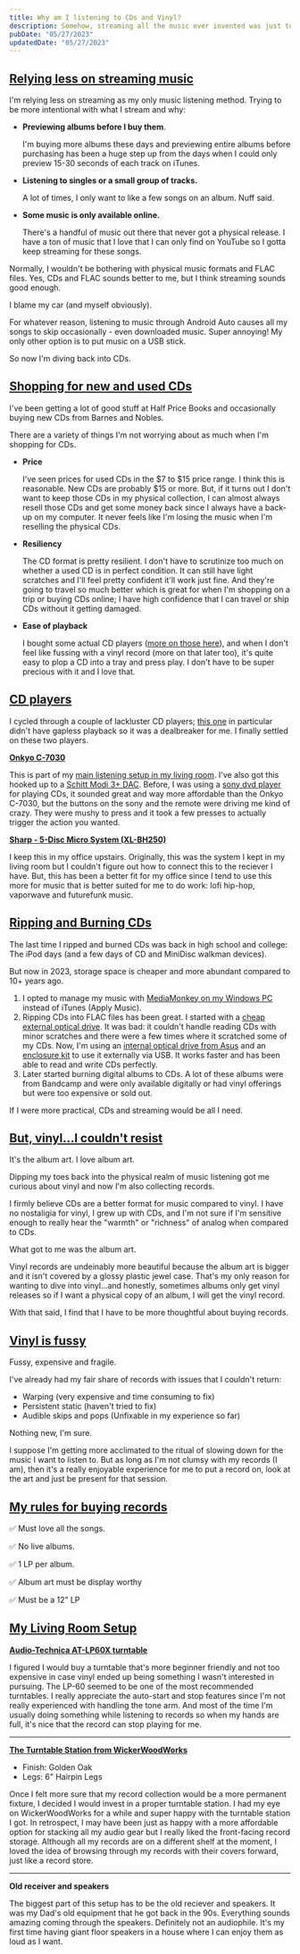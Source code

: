 ```yaml
---
title: Why am I listening to CDs and Vinyl?
description: Somehow, streaming all the music ever invented was just too much of a good thing for me. I had a lot to say about how my music habits shifted in 2023 and here is a shotgun scatterbrained wall of text and photos to help explain my process and thoughts on listening to tunes.
pubDate: "05/27/2023"
updatedDate: "05/27/2023"
---
```



## [Relying less on streaming music](#relying-less-on-streaming-music)

I'm relying less on streaming as my only music listening method. Trying to be more intentional with what I stream and why:

- **Previewing albums before I buy them**.

  I'm buying more albums these days and previewing entire albums before purchasing has been a huge step up from the days when I could only preview 15-30 seconds of each track on iTunes.

- **Listening to singles or a small group of tracks.**

  A lot of times, I only want to like a few songs on an album. Nuff said.

- **Some music is only available online.**

  There's a handful of music out there that never got a physical release. I have a ton of music that I love that I can only find on YouTube so I gotta keep streaming for these songs.

Normally, I wouldn't be bothering with physical music formats and FLAC files. Yes, CDs and FLAC sounds better to me, but I think streaming sounds good enough.

I blame my car (and myself obviously).

For whatever reason, listening to music through Android Auto causes all my songs to skip occasionally - even downloaded music. Super annoying! My only other option is to put music on a USB stick.

So now I'm diving back into CDs.

## [Shopping for new and used CDs](#shopping-for-new-and-used-cds)

I've been getting a lot of good stuff at Half Price Books and occasionally buying new CDs from Barnes and Nobles.

There are a variety of things I'm not worrying about as much when I'm shopping for CDs.

- **Price**

  I've seen prices for used CDs in the $7 to $15 price range. I think this is reasonable. New CDs are probably $15 or more. But, if it turns out I don't want to keep those CDs in my physical collection, I can almost always resell those CDs and get some money back since I always have a back-up on my computer. It never feels like I'm losing the music when I'm reselling the physical CDs.

- **Resiliency**

  The CD format is pretty resilient. I don't have to scrutinize too much on whether a used CD is in perfect condition. It can still have light scratches and I'll feel pretty confident it'll work just fine. And they're going to travel so much better which is great for when I'm shopping on a trip or buying CDs online; I have high confidence that I can travel or ship CDs without it getting damaged.

- **Ease of playback**

  I bought some actual CD players ([more on those here](#cd-players)), and when I don't feel like fussing with a vinyl record (more on that later too), it's quite easy to plop a CD into a tray and press play. I don't have to be super precious with it and I love that.

## [CD players](#cd-players)


I cycled through a couple of lackluster CD players; [this one](https://www.amazon.com/gp/product/B0742RKNKP) in particular didn't have gapless playback so it was a dealbreaker for me. I finally settled on these two players.

<Photo client:visible src={cdPlayer} alt="Onkyo C-7030 cd player" />

[**Onkyo C-7030**](https://www.amazon.com/gp/product/B004UR487A)

This is part of my [main listening setup in my living room](#my-living-room-setup). I've also got this hooked up to a [Schitt Modi 3+ DAC](https://www.amazon.com/gp/product/B08NXST147).
Before, I was using a [sony dvd player](https://www.bestbuy.com/site/sony-dvd-player-black/4790684.p?skuId=4790684) for playing CDs, it sounded great and way more affordable than the Onkyo C-7030, but the buttons on the sony and the remote were driving me kind of crazy. They were mushy to press and it took a few presses to actually trigger the action you wanted.

[**Sharp - 5-Disc Micro System (XL-BH250)**](https://www.bestbuy.com/site/sharp-5-disc-micro-system-black/5937003.p?skuId=5937003)

I keep this in my office upstairs. Originally, this was the system I kept in my living room but I couldn't figure out how to connect this to the reciever I have. But, this has been a better fit for my office since I tend to use this more for music that is better suited for me to do work: lofi hip-hop, vaporwave and futurefunk music.

## [Ripping and Burning CDs](#ripping-and-burning-cds)

The last time I ripped and burned CDs was back in high school and college: The iPod days (and a few days of CD and MiniDisc walkman devices).

But now in 2023, storage space is cheaper and more abundant compared to 10+ years ago.

1. I opted to manage my music with [MediaMonkey on my Windows PC](https://www.mediamonkey.com/windows) instead of iTunes (Apply Music).
2. Ripping CDs into FLAC files has been great. I started with a [cheap external optical drive](https://www.amazon.com/gp/product/B07C1VP88H). It was bad: it couldn't handle reading CDs with minor scratches and there were a few times where it scratched some of my CDs. Now, I'm using an [internal optical drive from Asus](https://www.amazon.com/gp/product/B0056UV96I) and an [enclosure kit](https://www.amazon.com/gp/product/B06XRCCV44) to use it externally via USB. It works faster and has been able to read and write CDs perfectly.
3. Later started burning digital albums to CDs. A lot of these albums were from Bandcamp and were only available digitally or had vinyl offerings but were too expensive or sold out.

If I were more practical, CDs and streaming would be all I need.

## [But, vinyl...I couldn't resist](#but-vinyli-couldnt-resist)

It's the album art. I love album art.

Dipping my toes back into the physical realm of music listening got me curious about vinyl and now I'm also collecting records.

I firmly believe CDs are a better format for music compared to vinyl. I have no nostaligia for vinyl, I grew up with CDs, and I'm not sure if I'm sensitive enough to really hear the "warmth" or "richness" of analog when compared to CDs.

What got to me was the album art.

Vinyl records are undeinably more beautiful because the album art is bigger and it isn't covered by a glossy plastic jewel case. That's my only reason for wanting to dive into vinyl...and honestly, sometimes albums only get vinyl releases so if I want a physical copy of an album, I will get the vinyl record.

With that said, I find that I have to be more thoughtful about buying records.

## [Vinyl is fussy](#vinyl-is-fussy)

Fussy, expensive and fragile.

I've already had my fair share of records with issues that I couldn't return:

- Warping (very expensive and time consuming to fix)
- Persistent static (haven't tried to fix)
- Audible skips and pops (Unfixable in my experience so far)

Nothing new, I'm sure.

I suppose I'm getting more acclimated to the ritual of slowing down for the music I want to listen to. But as long as I'm not clumsy with my records (I am), then it's a really enjoyable experience for me to put a record on, look at the art and just be present for that session.

## [My rules for buying records](#my-rules-for-buying-records)

✅ Must love all the songs.

✅ No live albums.

✅ 1 LP per album.

✅ Album art must be display worthy

✅ Must be a 12” LP

## [My Living Room Setup](#my-living-room-setup)


<Photo client:visible src={turntable} alt="turntable" />

[**Audio-Technica AT-LP60X turntable**](https://www.amazon.com/Audio-Technica-At-LP60X-GM-Belt-Drive-Hi-Fidelity-Anti-Resonance/dp/B07N3X7KPX)

I figured I would buy a turntable that's more beginner friendly and not too expensive in case vinyl ended up being something I wasn't interested in pursuing. The LP-60 seemed to be one of the most recommended turntables. I really appreciate the auto-start and stop features since I'm not really experienced with handling the tone arm. And most of the time I'm usually doing something while listening to records so when my hands are full, it's nice that the record can stop playing for me.

---

<Photo client:visible src={wideShot} alt="music setup" />

[**The Turntable Station from WickerWoodWorks**](https://wickerwoodworks.com/collections/frontpage/products/the-turntable-station)

- Finish: Golden Oak
- Legs: 6" Hairpin Legs

Once I felt more sure that my record collection would be a more permanent fixture, I decided I would invest in a proper turntable station. I had my eye on WickerWoodWorks for a while and super happy with the turntable station I got. In retrospect, I may have been just as happy with a more affordable option for stacking all my audio gear but I really liked the front-facing record storage. Although all my records are on a different shelf at the moment, I loved the idea of browsing through my records with their covers forward, just like a record store.

---

<Photo client:visible src={receiver} alt="receiver" />

**Old receiver and speakers**

The biggest part of this setup has to be the old reciever and speakers. It was my Dad's old equipment that he got back in the 90s. Everything sounds amazing coming through the speakers. Definitely not an audiophile. It's my first time having giant floor speakers in a house where I can enjoy them as loud as I want.
